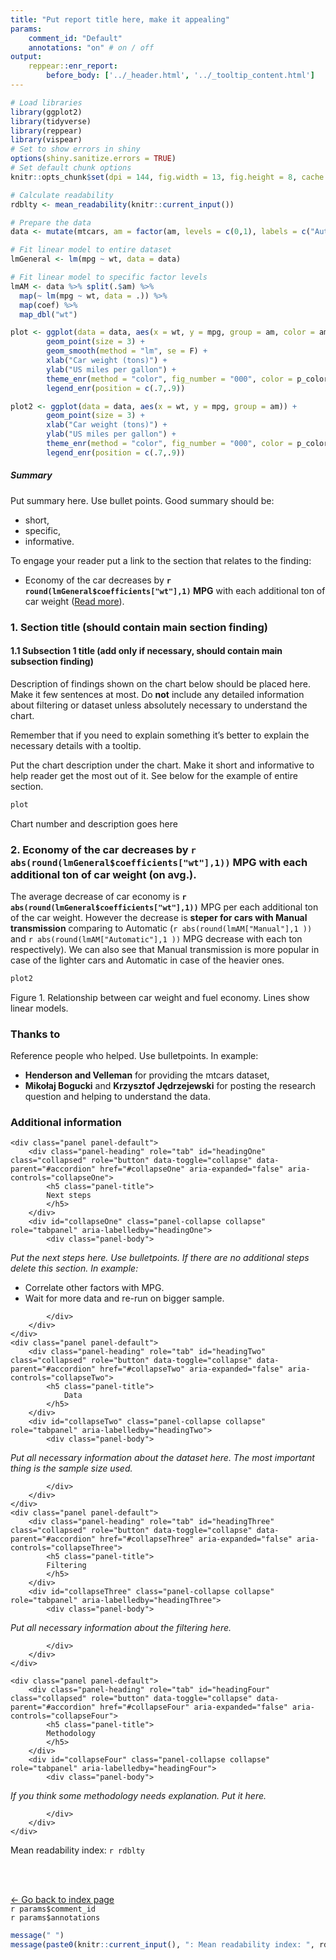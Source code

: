 ```yaml
---
title: "Put report title here, make it appealing"
params:
    comment_id: "Default"
    annotations: "on" # on / off
output: 
    reppear::enr_report:
        before_body: ['../_header.html', '../_tooltip_content.html']
---
```


```r
# Load libraries
library(ggplot2)
library(tidyverse)
library(reppear)
library(vispear)
# Set to show errors in shiny
options(shiny.sanitize.errors = TRUE)
# Set default chunk options
knitr::opts_chunk$set(dpi = 144, fig.width = 13, fig.height = 8, cache = F, echo = F, warning = F)
```

```r
# Calculate readability
rdblty <- mean_readability(knitr::current_input())
```

```r
# Prepare the data
data <- mutate(mtcars, am = factor(am, levels = c(0,1), labels = c("Automatic", "Manual"))) 

# Fit linear model to entire dataset
lmGeneral <- lm(mpg ~ wt, data = data)

# Fit linear model to specific factor levels
lmAM <- data %>% split(.$am) %>%
  map(~ lm(mpg ~ wt, data = .)) %>%
  map(coef) %>%
  map_dbl("wt")

plot <- ggplot(data = data, aes(x = wt, y = mpg, group = am, color = am)) +
        geom_point(size = 3) +
        geom_smooth(method = "lm", se = F) +
        xlab("Car weight (tons)") +
        ylab("US miles per gallon") +
        theme_enr(method = "color", fig_number = "000", color = p_colors, legend_title = "Transmission:") +
        legend_enr(position = c(.7,.9))

plot2 <- ggplot(data = data, aes(x = wt, y = mpg, group = am)) +
        geom_point(size = 3) +
        xlab("Car weight (tons)") +
        ylab("US miles per gallon") +
        theme_enr(method = "color", fig_number = "000", color = p_colors, legend_title = "Transmission:") +
        legend_enr(position = c(.7,.9))
```

<div id = "reading-time" class = "text-center"></div>

<div class = "summary">

##### Summary

Put summary here. Use bullet points. Good summary should be:

* short,
* specific,
* informative.

To engage your reader put a link to the section that relates to the finding:

* Economy of the car decreases by __`r round(lmGeneral$coefficients["wt"],1)` MPG__ with each additional ton of car weight (<a href = "#section2">Read more</a>).

</div>

### 1. Section title (should contain main section finding) {#section1}

#### 1.1 Subsection 1 title (add only if necessary, should contain main subsection finding)

Description of findings shown on the chart below should be placed here. Make it few sentences at most. Do __not__ include any detailed information about filtering or dataset unless absolutely necessary to understand the chart.

Remember that if you need to explain something it's better to explain the necessary details with a <span class = "tooltipster tooltip-test">tooltip</span>.

Put the chart description under the chart. Make it short and informative to help reader get the most out of it. See below for the example of entire section.

```r
plot
```

<div class = "plot-caption">Chart number and description goes here</div>

### 2. Economy of the car decreases by `r abs(round(lmGeneral$coefficients["wt"],1))` <span class = "tooltipster tootlip-mpg">MPG</span> with each additional ton of car weight (on avg.). {#section2}

The average decrease of car economy is __`r abs(round(lmGeneral$coefficients["wt"],1))`__ <span class = "tooltipster tootlip-mpg">MPG</span></span> per each additional ton of the car weight. However the decrease is __steper for cars with Manual transmission__ comparing to Automatic (`r abs(round(lmAM["Manual"],1 ))` and `r abs(round(lmAM["Automatic"],1 ))` <span class = "tooltipster tootlip-mpg">MPG</span></span> decrease with each ton respectively). We can also see that Manual transmission is more popular in case of the lighter cars and Automatic in case of the heavier ones.

```r
plot2
```


<div class = "plot-caption">Figure 1. Relationship between car weight and fuel economy. Lines show linear models.</div>

### Thanks to

Reference people who helped. Use bulletpoints. In example:

* __Henderson and Velleman__ for providing the mtcars dataset,
* __Mikołaj Bogucki__ and __Krzysztof Jędrzejewski__ for posting the research question and helping to understand the data.


### Additional information

<!--html_preserve-->
<div class="panel-group" id="accordion" role="tablist" aria-multiselectable="true">
    <div class="panel panel-default">
        <div class="panel-heading" role="tab" id="headingOne" class="collapsed" role="button" data-toggle="collapse" data-parent="#accordion" href="#collapseOne" aria-expanded="false" aria-controls="collapseOne">
            <h5 class="panel-title">
            Next steps
            </h5>
        </div>
        <div id="collapseOne" class="panel-collapse collapse" role="tabpanel" aria-labelledby="headingOne">
            <div class="panel-body">
<!--/html_preserve-->

<!-- Next step box -->
_Put the next steps here. Use bulletpoints. If there are no additional steps delete this section. In example:_

* Correlate other factors with MPG.
* Wait for more data and re-run on bigger sample.

<!--html_preserve-->
            </div>
        </div>
    </div>
    <div class="panel panel-default">
        <div class="panel-heading" role="tab" id="headingTwo" class="collapsed" role="button" data-toggle="collapse" data-parent="#accordion" href="#collapseTwo" aria-expanded="false" aria-controls="collapseTwo">
            <h5 class="panel-title">
                Data
            </h5>
        </div>
        <div id="collapseTwo" class="panel-collapse collapse" role="tabpanel" aria-labelledby="headingTwo">
            <div class="panel-body">
<!--/html_preserve-->

<!-- Data box -->
_Put all necessary information about the dataset here. The most important thing is the sample size used._

<!--html_preserve-->
            </div>
        </div>
    </div>
    <div class="panel panel-default">
        <div class="panel-heading" role="tab" id="headingThree" class="collapsed" role="button" data-toggle="collapse" data-parent="#accordion" href="#collapseThree" aria-expanded="false" aria-controls="collapseThree">
            <h5 class="panel-title">
            Filtering
            </h5>
        </div>
        <div id="collapseThree" class="panel-collapse collapse" role="tabpanel" aria-labelledby="headingThree">
            <div class="panel-body">
<!--/html_preserve-->

<!-- Filtering box -->
_Put all necessary information about the filtering here._

<!--html_preserve-->
            </div>
        </div>
    </div>

    <div class="panel panel-default">
        <div class="panel-heading" role="tab" id="headingFour" class="collapsed" role="button" data-toggle="collapse" data-parent="#accordion" href="#collapseFour" aria-expanded="false" aria-controls="collapseFour">
            <h5 class="panel-title">
            Methodology
            </h5>
        </div>
        <div id="collapseFour" class="panel-collapse collapse" role="tabpanel" aria-labelledby="headingFour">
            <div class="panel-body">
<!--/html_preserve-->

<!-- Methodology box -->
_If you think some methodology needs explanation. Put it here._

<!--html_preserve-->
            </div>
        </div>
    </div>
</div>
<!--/html_preserve-->

<div class = "readability">Mean readability index: `r rdblty`</div>

</br></br>

<a class = "back-button" href = "index.html">← Go back to index page</a>
<!--This is pulled from YAML settings. If set to "default", filename is used as comment identifier. If other, the custom value given is used.-->
<div id = "comment_id">`r params$comment_id`</div>
<div id = "annotations_on_off">`r params$annotations`</div>


```r
message(" ")
message(paste0(knitr::current_input(), ": Mean readability index: ", rdblty))
```

